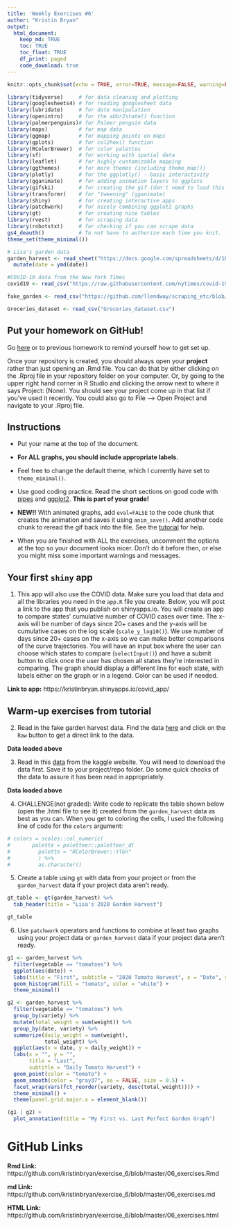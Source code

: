```yaml
---
title: 'Weekly Exercises #6'
author: "Kristin Bryan"
output: 
  html_document:
    keep_md: TRUE
    toc: TRUE
    toc_float: TRUE
    df_print: paged
    code_download: true
---
```



```r
knitr::opts_chunk$set(echo = TRUE, error=TRUE, message=FALSE, warning=FALSE)
```

```r
library(tidyverse)     # for data cleaning and plotting
library(googlesheets4) # for reading googlesheet data
library(lubridate)     # for date manipulation
library(openintro)     # for the abbr2state() function
library(palmerpenguins)# for Palmer penguin data
library(maps)          # for map data
library(ggmap)         # for mapping points on maps
library(gplots)        # for col2hex() function
library(RColorBrewer)  # for color palettes
library(sf)            # for working with spatial data
library(leaflet)       # for highly customizable mapping
library(ggthemes)      # for more themes (including theme_map())
library(plotly)        # for the ggplotly() - basic interactivity
library(gganimate)     # for adding animation layers to ggplots
library(gifski)        # for creating the gif (don't need to load this library every time,but need it installed)
library(transformr)    # for "tweening" (gganimate)
library(shiny)         # for creating interactive apps
library(patchwork)     # for nicely combining ggplot2 graphs  
library(gt)            # for creating nice tables
library(rvest)         # for scraping data
library(robotstxt)     # for checking if you can scrape data
gs4_deauth()           # To not have to authorize each time you knit.
theme_set(theme_minimal())
```

```r
# Lisa's garden data
garden_harvest <- read_sheet("https://docs.google.com/spreadsheets/d/1DekSazCzKqPS2jnGhKue7tLxRU3GVL1oxi-4bEM5IWw/edit?usp=sharing") %>%
  mutate(date = ymd(date))

#COVID-19 data from the New York Times
covid19 <- read_csv("https://raw.githubusercontent.com/nytimes/covid-19-data/master/us-states.csv")

fake_garden <- read_csv("https://github.com/llendway/scraping_etc/blob/main/2020_harvest.csv")

Groceries_dataset <- read_csv("Groceries_dataset.csv")
```

## Put your homework on GitHub!

Go [here](https://github.com/llendway/github_for_collaboration/blob/master/github_for_collaboration.md) or to previous homework to remind yourself how to get set up. 

Once your repository is created, you should always open your **project** rather than just opening an .Rmd file. You can do that by either clicking on the .Rproj file in your repository folder on your computer. Or, by going to the upper right hand corner in R Studio and clicking the arrow next to where it says Project: (None). You should see your project come up in that list if you've used it recently. You could also go to File --> Open Project and navigate to your .Rproj file. 

## Instructions

* Put your name at the top of the document. 

* **For ALL graphs, you should include appropriate labels.** 

* Feel free to change the default theme, which I currently have set to `theme_minimal()`. 

* Use good coding practice. Read the short sections on good code with [pipes](https://style.tidyverse.org/pipes.html) and [ggplot2](https://style.tidyverse.org/ggplot2.html). **This is part of your grade!**

* **NEW!!** With animated graphs, add `eval=FALSE` to the code chunk that creates the animation and saves it using `anim_save()`. Add another code chunk to reread the gif back into the file. See the [tutorial](https://animation-and-interactivity-in-r.netlify.app/) for help. 

* When you are finished with ALL the exercises, uncomment the options at the top so your document looks nicer. Don't do it before then, or else you might miss some important warnings and messages.

## Your first `shiny` app 

  1. This app will also use the COVID data. Make sure you load that data and all the libraries you need in the `app.R` file you create. Below, you will post a link to the app that you publish on shinyapps.io. You will create an app to compare states' cumulative number of COVID cases over time. The x-axis will be number of days since 20+ cases and the y-axis will be cumulative cases on the log scale (`scale_y_log10()`). We use number of days since 20+ cases on the x-axis so we can make better comparisons of the curve trajectories. You will have an input box where the user can choose which states to compare (`selectInput()`) and have a submit button to click once the user has chosen all states they're interested in comparing. The graph should display a different line for each state, with labels either on the graph or in a legend. Color can be used if needed. 
  
**Link to app:** https://kristinbryan.shinyapps.io/covid_app/  
  
## Warm-up exercises from tutorial

  2. Read in the fake garden harvest data. Find the data [here](https://github.com/llendway/scraping_etc/blob/main/2020_harvest.csv) and click on the `Raw` button to get a direct link to the data. 

**Data loaded above**
  
  3. Read in this [data](https://www.kaggle.com/heeraldedhia/groceries-dataset) from the kaggle website. You will need to download the data first. Save it to your project/repo folder. Do some quick checks of the data to assure it has been read in appropriately.
  
**Data loaded above**

  4. CHALLENGE(not graded): Write code to replicate the table shown below (open the .html file to see it) created from the `garden_harvest` data as best as you can. When you get to coloring the cells, I used the following line of code for the `colors` argument:
  
```r
# colors = scales::col_numeric(
#       palette = paletteer::paletteer_d(
#         palette = "RColorBrewer::YlGn"
#         ) %>%
#         as.character()
```


  5. Create a table using `gt` with data from your project or from the `garden_harvest` data if your project data aren't ready.
  
```r
gt_table <- gt(garden_harvest) %>% 
  tab_header(title = "Lisa's 2020 Garden Harvest")

gt_table
```
  
  
  6. Use `patchwork` operators and functions to combine at least two graphs using your project data or `garden_harvest` data if your project data aren't ready.


```r
g1 <- garden_harvest %>% 
  filter(vegetable == "tomatoes") %>% 
  ggplot(aes(date)) +
  labs(title = "First", subtitle = "2020 Tomato Harvest", x = "Date", y = "Count") +
  geom_histogram(fill = "tomato", color = "white") + 
  theme_minimal()

g2 <- garden_harvest %>% 
  filter(vegetable == "tomatoes") %>% 
  group_by(variety) %>% 
  mutate(total_weight = sum(weight)) %>% 
  group_by(date, variety) %>% 
  summarize(daily_weight = sum(weight), 
            total_weight) %>% 
  ggplot(aes(x = date, y = daily_weight)) + 
  labs(x = "", y = "", 
       title = "Last", 
       subtitle = "Daily Tomato Harvest") +
  geom_point(color = "tomato") + 
  geom_smooth(color = "gray37", se = FALSE, size = 0.5) + 
  facet_wrap(vars(fct_reorder(variety, desc(total_weight)))) +
  theme_minimal() + 
  theme(panel.grid.major.x = element_blank())

(g1 | g2) + 
  plot_annotation(title = "My First vs. Last Perfect Garden Graph") 
```

# GitHub Links

**Rmd Link:** https://github.com/kristinbryan/exercise_6/blob/master/06_exercises.Rmd

**md Link:** https://github.com/kristinbryan/exercise_6/blob/master/06_exercises.md

**HTML Link:** https://github.com/kristinbryan/exercise_6/blob/master/06_exercises.html
 
